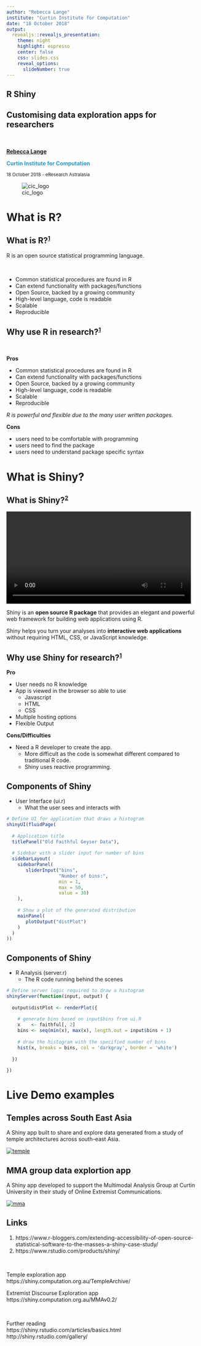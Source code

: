 ```yaml
---
author: "Rebecca Lange" 
institute: "Curtin Institute for Computation"
date: "18 October 2018"
output:
  revealjs::revealjs_presentation:
    theme: night
    highlight: espresso
    center: false
    css: slides.css
    reveal_options:
      slideNumber: true
---
```


<section class="titleslide level1">
<h1>R Shiny</h1>
<h2>Customising data exploration apps for researchers</h2>
<p>
&nbsp;
&nbsp;
&nbsp;
</p>

 [**Rebecca Lange**](mailto:rebecca.lange@curtin.edu.au)

<span style="color:#2e96c6">**Curtin Institute for Computation**</span>

<small>
18 October 2018 - eResearch Astralasia
</small>

![cic_logo](cic.png)

</section>
# What is R?

## What is R?^<small>[1](https://www.r-bloggers.com/extending-accessibility-of-open-source-statistical-software-to-the-masses-a-shiny-case-study/)</small>^

R is an open source statistical programming language.
<p>
&nbsp;
&nbsp;
&nbsp;
</p>
- Common statistical procedures are found in R
- Can extend functionality with packages/functions
- Open Source, backed by a growing community
- High-level language, code is readable
- Scalable
- Reproducible


## Why use R in research?^<small>[1](https://www.r-bloggers.com/extending-accessibility-of-open-source-statistical-software-to-the-masses-a-shiny-case-study/)</small>^
<p>
&nbsp;
&nbsp;
</p>

**Pros**

- Common statistical procedures are found in R
- Can extend functionality with packages/functions
- Open Source, backed by a growing community
- High-level language, code is readable
- Scalable
- Reproducible

*R is powerful and flexible due to the many user written packages.*

**Cons**

- users need to be comfortable with programming
- users need to find the package
- users need to understand package specific syntax


# What is Shiny?

## What is Shiny?^<small>[2](https://www.rstudio.com/products/shiny/)</small>^

<video width="480" controls loop autoplay>
  <source src="shiny_example.mp4" type="video/mp4">
</video>


Shiny is an **open source R package** that provides an elegant and powerful web framework for building web applications using R. 

Shiny helps you turn your analyses into **interactive web applications** without requiring HTML, CSS, or JavaScript knowledge.


## Why use Shiny for research?^<small>[1](https://www.r-bloggers.com/extending-accessibility-of-open-source-statistical-software-to-the-masses-a-shiny-case-study/)</small>^

**Pro**

- User needs no R knowledge
- App is viewed in the browser so able to use
    - Javascript
    - HTML
    - CSS
- Multiple hosting options
- Flexible Output

**Cons/Difficulties**

- Need a R developer to create the app.
    - More difficult as the code is somewhat different compared to traditional R code.
    - Shiny uses reactive programming.

## Components of Shiny

- User Interface (ui.r)
    - What the user sees and interacts with
    
```r
# Define UI for application that draws a histogram
shinyUI(fluidPage(
  
  # Application title
  titlePanel("Old Faithful Geyser Data"),
  
  # Sidebar with a slider input for number of bins 
  sidebarLayout(
    sidebarPanel(
       sliderInput("bins",
                   "Number of bins:",
                   min = 1,
                   max = 50,
                   value = 30)
    ),
    
    # Show a plot of the generated distribution
    mainPanel(
       plotOutput("distPlot")
    )
  )
))
```

## Components of Shiny

- R Analysis (server.r)
    - The R code running behind the scenes
    
```r
# Define server logic required to draw a histogram
shinyServer(function(input, output) {
   
  output$distPlot <- renderPlot({
    
    # generate bins based on input$bins from ui.R
    x    <- faithful[, 2] 
    bins <- seq(min(x), max(x), length.out = input$bins + 1)
    
    # draw the histogram with the specified number of bins
    hist(x, breaks = bins, col = 'darkgray', border = 'white')
    
  })
  
})

```


# Live Demo examples

## Temples across South East Asia

A Shiny app built to share and explore data generated from a study of temple architectures across south-east Asia.

[![temple](temple.jpg)](https://shiny.computation.org.au/TempleArchive/)

## MMA group data explortion app

A Shiny app developed to support the Multimodal Analysis Group at Curtin University in their study of Online Extremist Communications.

[![mma](mma.png)](https://shiny.computation.org.au/MMAv0.2/)

</section>

## Links

1. https://www.r-bloggers.com/extending-accessibility-of-open-source-statistical-software-to-the-masses-a-shiny-case-study/
2. https://www.rstudio.com/products/shiny/
<p>
&nbsp;
&nbsp;
&nbsp;
</p>

Temple exploration app  
https://shiny.computation.org.au/TempleArchive/

Extremist Discourse Exploration app  
https://shiny.computation.org.au/MMAv0.2/
<p>
&nbsp;
&nbsp;
&nbsp;
</p>

Further reading  
https://shiny.rstudio.com/articles/basics.html
http://shiny.rstudio.com/gallery/
